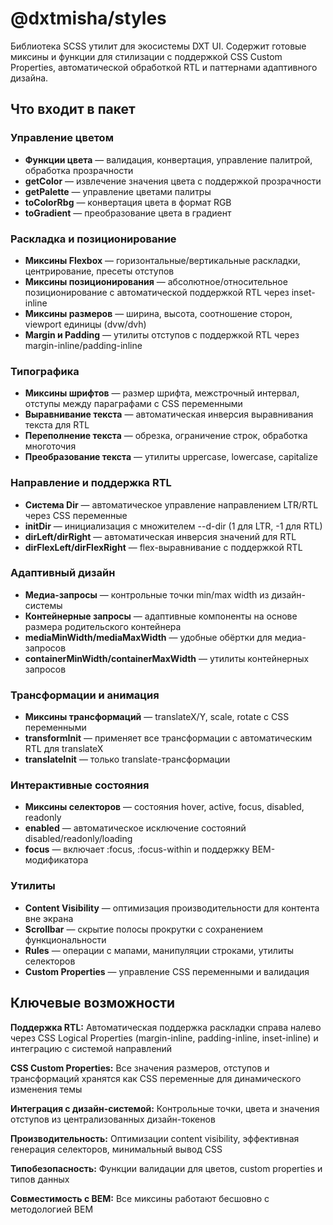 
<Meta title='@dxtmisha/styles/ru/About'/>

# @dxtmisha/styles

Библиотека SCSS утилит для экосистемы DXT UI. Содержит готовые миксины и функции для стилизации с поддержкой CSS Custom Properties, автоматической обработкой RTL и паттернами адаптивного дизайна.

## Что входит в пакет

### Управление цветом

- **Функции цвета** — валидация, конвертация, управление палитрой, обработка прозрачности
- **getColor** — извлечение значения цвета с поддержкой прозрачности
- **getPalette** — управление цветами палитры
- **toColorRbg** — конвертация цвета в формат RGB
- **toGradient** — преобразование цвета в градиент

### Раскладка и позиционирование

- **Миксины Flexbox** — горизонтальные/вертикальные раскладки, центрирование, пресеты отступов
- **Миксины позиционирования** — абсолютное/относительное позиционирование с автоматической поддержкой RTL через inset-inline
- **Миксины размеров** — ширина, высота, соотношение сторон, viewport единицы (dvw/dvh)
- **Margin и Padding** — утилиты отступов с поддержкой RTL через margin-inline/padding-inline

### Типографика

- **Миксины шрифтов** — размер шрифта, межстрочный интервал, отступы между параграфами с CSS переменными
- **Выравнивание текста** — автоматическая инверсия выравнивания текста для RTL
- **Переполнение текста** — обрезка, ограничение строк, обработка многоточия
- **Преобразование текста** — утилиты uppercase, lowercase, capitalize

### Направление и поддержка RTL

- **Система Dir** — автоматическое управление направлением LTR/RTL через CSS переменные
- **initDir** — инициализация с множителем --d-dir (1 для LTR, -1 для RTL)
- **dirLeft/dirRight** — автоматическая инверсия значений для RTL
- **dirFlexLeft/dirFlexRight** — flex-выравнивание с поддержкой RTL

### Адаптивный дизайн

- **Медиа-запросы** — контрольные точки min/max width из дизайн-системы
- **Контейнерные запросы** — адаптивные компоненты на основе размера родительского контейнера
- **mediaMinWidth/mediaMaxWidth** — удобные обёртки для медиа-запросов
- **containerMinWidth/containerMaxWidth** — утилиты контейнерных запросов

### Трансформации и анимация

- **Миксины трансформаций** — translateX/Y, scale, rotate с CSS переменными
- **transformInit** — применяет все трансформации с автоматическим RTL для translateX
- **translateInit** — только translate-трансформации

### Интерактивные состояния

- **Миксины селекторов** — состояния hover, active, focus, disabled, readonly
- **enabled** — автоматическое исключение состояний disabled/readonly/loading
- **focus** — включает :focus, :focus-within и поддержку BEM-модификатора

### Утилиты

- **Content Visibility** — оптимизация производительности для контента вне экрана
- **Scrollbar** — скрытие полосы прокрутки с сохранением функциональности
- **Rules** — операции с мапами, манипуляции строками, утилиты селекторов
- **Custom Properties** — управление CSS переменными и валидация

## Ключевые возможности

**Поддержка RTL:** Автоматическая поддержка раскладки справа налево через CSS Logical Properties (margin-inline, padding-inline, inset-inline) и интеграцию с системой направлений

**CSS Custom Properties:** Все значения размеров, отступов и трансформаций хранятся как CSS переменные для динамического изменения темы

**Интеграция с дизайн-системой:** Контрольные точки, цвета и значения отступов из централизованных дизайн-токенов

**Производительность:** Оптимизации content visibility, эффективная генерация селекторов, минимальный вывод CSS

**Типобезопасность:** Функции валидации для цветов, custom properties и типов данных

**Совместимость с BEM:** Все миксины работают бесшовно с методологией BEM
